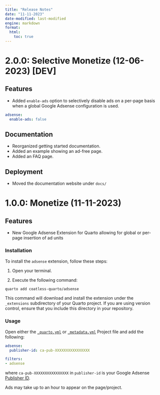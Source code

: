 ```yaml
---
title: "Release Notes"
date: "11-11-2023"
date-modified: last-modified
engine: markdown
format: 
  html:
    toc: true
---
```


# 2.0.0: Selective Monetize (12-06-2023) [DEV]

## Features

- Added `enable-ads` option to selectively disable ads on a per-page basis when a global Google Adsense configuration is used.

```yml
adsense:
  enable-ads: false
```

## Documentation

- Reorganized getting started documentation.
- Added an example showing an ad-free page.
- Added an FAQ page.

## Deployment

- Moved the documentation website under `docs/`

# 1.0.0: Monetize (11-11-2023)

## Features

- New Google Adsense Extension for Quarto allowing for global or per-page insertion of ad units

### Installation

To install the `adsense` extension, follow these steps:

1. Open your terminal.

2. Execute the following command:

```bash
quarto add coatless-quarto/adsense
```

This command will download and install the extension under the `_extensions` subdirectory of your Quarto project. If you are using version control, ensure that you include this directory in your repository.

### Usage

Open either the [`_quarto.yml`](https://quarto.org/docs/projects/quarto-projects.html#project-metadata) or [`_metadata.yml`](https://quarto.org/docs/projects/quarto-projects.html#directory-metadata) Project file and add the following:

```yml
adsense:
  publisher-id: ca-pub-XXXXXXXXXXXXXXXX

filters:
- adsense
```

where `ca-pub-XXXXXXXXXXXXXXXX` in `publisher-id` is your Google Adsense [Publisher ID](https://support.google.com/adsense/answer/105516?hl=en).

:::{.callout-note} 
Ads may take up to an hour to appear on the page/project.
:::